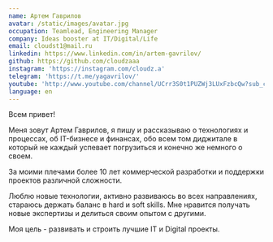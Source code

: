 ```yaml
---
name: Артем Гаврилов
avatar: /static/images/avatar.jpg
occupation: Teamlead, Engineering Manager
company: Ideas booster at IT/Digital/Life
email: cloudst1@mail.ru
linkedin: https://www.linkedin.com/in/artem-gavrilov/
github: https://github.com/cloudzaaa
instagram: 'https://instagram.com/cloudz.a'
telegram: 'https://t.me/yagavrilov/'
youtube: 'http://www.youtube.com/channel/UCrr3S0t1PUZWj3LUxFzbcQw?sub_confirmation=1'
language: en
---
```


Всем привет!

Меня зовут Артем Гаврилов, я пишу и рассказываю о технологиях и процессах, об IT-бизнесе и финансах, обо всем том диджитале в который не каждый успевает погрузиться и конечно же немного о своем.

За моими плечами более 10 лет коммерческой разработки и поддержки проектов различной сложности.

Люблю новые технологии, активно развиваюсь во всех направлениях, стараюсь держать баланс в hard и soft skills.
Мне нравится получать новые экспертизы и делиться своим опытом с другими.

Моя цель - развивать и строить лучшие IT и Digital проекты.